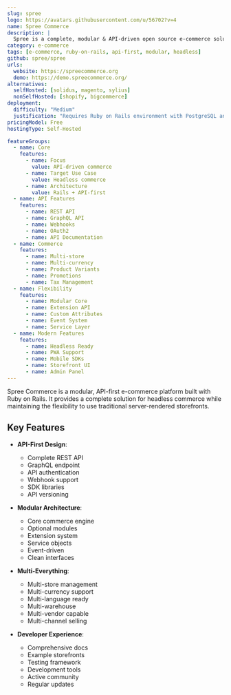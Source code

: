 ```yaml
---
slug: spree
logo: https://avatars.githubusercontent.com/u/56702?v=4
name: Spree Commerce
description: |
  Spree is a complete, modular & API-driven open source e-commerce solution for Ruby on Rails, offering a flexible platform for building sophisticated online stores.
category: e-commerce
tags: [e-commerce, ruby-on-rails, api-first, modular, headless]
github: spree/spree
urls:
  website: https://spreecommerce.org
  demo: https://demo.spreecommerce.org/
alternatives:
  selfHosted: [solidus, magento, sylius]
  nonSelfHosted: [shopify, bigcommerce]
deployment:
  difficulty: "Medium"
  justification: "Requires Ruby on Rails environment with PostgreSQL and proper gem configuration."
pricingModel: Free
hostingType: Self-Hosted

featureGroups:
  - name: Core
    features:
      - name: Focus
        value: API-driven commerce
      - name: Target Use Case
        value: Headless commerce
      - name: Architecture
        value: Rails + API-first
  - name: API Features
    features:
      - name: REST API
      - name: GraphQL API
      - name: Webhooks
      - name: OAuth2
      - name: API Documentation
  - name: Commerce
    features:
      - name: Multi-store
      - name: Multi-currency
      - name: Product Variants
      - name: Promotions
      - name: Tax Management
  - name: Flexibility
    features:
      - name: Modular Core
      - name: Extension API
      - name: Custom Attributes
      - name: Event System
      - name: Service Layer
  - name: Modern Features
    features:
      - name: Headless Ready
      - name: PWA Support
      - name: Mobile SDKs
      - name: Storefront UI
      - name: Admin Panel
---
```


Spree Commerce is a modular, API-first e-commerce platform built with Ruby on Rails. It provides a complete solution for headless commerce while maintaining the flexibility to use traditional server-rendered storefronts.

## Key Features

- **API-First Design**:

  - Complete REST API
  - GraphQL endpoint
  - API authentication
  - Webhook support
  - SDK libraries
  - API versioning

- **Modular Architecture**:

  - Core commerce engine
  - Optional modules
  - Extension system
  - Service objects
  - Event-driven
  - Clean interfaces

- **Multi-Everything**:

  - Multi-store management
  - Multi-currency support
  - Multi-language ready
  - Multi-warehouse
  - Multi-vendor capable
  - Multi-channel selling

- **Developer Experience**:
  - Comprehensive docs
  - Example storefronts
  - Testing framework
  - Development tools
  - Active community
  - Regular updates
